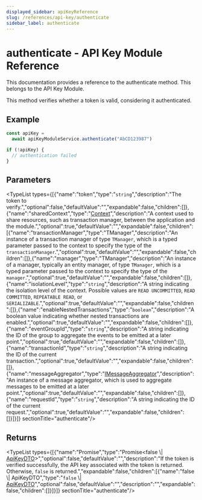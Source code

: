 ```yaml
---
displayed_sidebar: apiKeyReference
slug: /references/api-key/authenticate
sidebar_label: authenticate
---
```



# authenticate - API Key Module Reference

This documentation provides a reference to the authenticate method. This belongs to the API Key Module.

This method verifies whether a token is valid, considering it authenticated.

## Example

```ts
const apiKey =
  await apiKeyModuleService.authenticate("AbCD123987")

if (!apiKey) {
  // authentication failed
}
```

## Parameters

<TypeList types={[{"name":"token","type":"`string`","description":"The token to verify.","optional":false,"defaultValue":"","expandable":false,"children":[]},{"name":"sharedContext","type":"[Context](../../interfaces/api_key.Context.mdx)","description":"A context used to share resources, such as transaction manager, between the application and the module.","optional":true,"defaultValue":"","expandable":false,"children":[{"name":"transactionManager","type":"TManager","description":"An instance of a transaction manager of type `TManager`, which is a typed parameter passed to the context to specify the type of the `transactionManager`.","optional":true,"defaultValue":"","expandable":false,"children":[]},{"name":"manager","type":"TManager","description":"An instance of a manager, typically an entity manager, of type `TManager`, which is a typed parameter passed to the context to specify the type of the `manager`.","optional":true,"defaultValue":"","expandable":false,"children":[]},{"name":"isolationLevel","type":"`string`","description":"A string indicating the isolation level of the context. Possible values are `READ UNCOMMITTED`, `READ COMMITTED`, `REPEATABLE READ`, or `SERIALIZABLE`.","optional":true,"defaultValue":"","expandable":false,"children":[]},{"name":"enableNestedTransactions","type":"`boolean`","description":"A boolean value indicating whether nested transactions are enabled.","optional":true,"defaultValue":"","expandable":false,"children":[]},{"name":"eventGroupId","type":"`string`","description":"A string indicating the ID of the group to aggregate the events to be emitted at a later point.","optional":true,"defaultValue":"","expandable":false,"children":[]},{"name":"transactionId","type":"`string`","description":"A string indicating the ID of the current transaction.","optional":true,"defaultValue":"","expandable":false,"children":[]},{"name":"messageAggregator","type":"[IMessageAggregator](../../interfaces/api_key.IMessageAggregator.mdx)","description":"An instance of a message aggregator, which is used to aggregate messages to be emitted at a later point.","optional":true,"defaultValue":"","expandable":false,"children":[]},{"name":"requestId","type":"`string`","description":"A string indicating the ID of the current request.","optional":true,"defaultValue":"","expandable":false,"children":[]}]}]}  sectionTitle="authenticate"/>

## Returns

<TypeList types={[{"name":"Promise","type":"Promise&#60;false \\| [ApiKeyDTO](../../interfaces/api_key.ApiKeyDTO.mdx)&#62;","optional":false,"defaultValue":"","description":"If the token is verified successfully, the API key associated with the token is returned. Otherwise, `false` is returned.","expandable":false,"children":[{"name":"false \\| ApiKeyDTO","type":"`false` \\| [ApiKeyDTO](../../interfaces/api_key.ApiKeyDTO.mdx)","optional":false,"defaultValue":"","description":"","expandable":false,"children":[]}]}]}  sectionTitle="authenticate"/>

